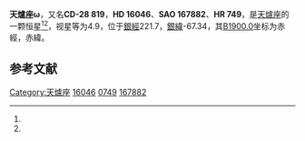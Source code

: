 {{Starbox begin
| name = 天爐座ω
}}
{{Starbox observe
| epoch = [[J2000.0|J2000.0]]
| constell = [[天爐座|天爐座]]<ref name=SIMBAD>{{cite web
 | url=http://simbad.u-strasbg.fr/simbad/sim-id?Ident=HR+749
 | title =Pulsating variable Star
 | publisher=Centre de Données astronomiques de Strasbourg
 | work=SIMBAD
 | accessdate=2012-07-13}}</ref><ref name=DATA>{{cite web
 | url=http://vizier.u-strasbg.fr/viz-bin/VizieR-5?-out.add=.&-source=5050&-corr=PK=HR&-out.max=9999&HR=749
 | title=VizieR Detailed Page
 | accessdate=2012-07-13
 | archive-date=2016-03-04
 | archive-url=https://web.archive.org/web/20160304212259/http://vizier.u-strasbg.fr/viz-bin/VizieR-5?-out.add=.&-source=5050&-corr=PK=HR&-out.max=9999&HR=749
 | dead-url=no
 }}</ref>
| 星官 = 
| ra = {{RA|2|33|50.7}}<ref name=SIMBAD /><ref name=DATA />
| dec = {{DEC|-28|13|57}}<ref name=SIMBAD /><ref name=DATA />
| appmag_v = 4.9<ref name=SIMBAD /><ref name=DATA />
}}
{{Starbox character
| class = B9.5V<ref name=SIMBAD /><ref name=DATA />
| b-v = -0.05<ref name=SIMBAD /><ref name=DATA />
| u-b = -0.13<ref name=SIMBAD /><ref name=DATA />
| r-i = -0.07<ref name=SIMBAD /><ref name=DATA />
| variable = 
}}
{{Starbox astrometry
| radial_v = -0.13
| prop_mo_ra = 10
| parallax = 
| p_error = 
}}
{{Starbox catalog
| names =CD-28 819，[[SAO星表|SAO]] 167882，[[HD星表|HD]] 16046，[[HR星表|HR]] 749}}
{{Starbox reference |Simbad=HR+749}}
{{Starbox end}}

'''天爐座ω'''，又名'''CD-28 819'''，'''HD 16046'''、'''SAO 167882'''、'''HR 749'''，是[[天爐座|天爐座]]的一颗恒星<ref name=SIMBAD /><ref name=DATA />，视星等为4.9，位于[[銀道座標系|銀經]]221.7，[[銀道座標系|銀緯]]-67.34，其[[B1900.0|B1900.0]]坐标为赤經{{RA|2|29|27.9}}，赤緯{{DEC|-28|-67.34|18}}。

== 参考文献 ==
{{reflist}}

{{star-stub}}

{{天爐座恒星}}
[[Category:天爐座|Category:天爐座]]
[[Category:HD和HDE天體|16046]]
[[Category:HR天體|0749]]
[[Category:SAO天體|167882]]